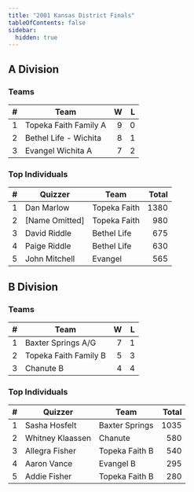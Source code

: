 ```yaml
---
title: "2001 Kansas District Finals"
tableOfContents: false
sidebar:
  hidden: true
---
```


## A Division

### Teams

|    # | Team                  |    W |    L |
| ---: | --------------------- | ---: | ---: |
|    1 | Topeka Faith Family A |    9 |    0 |
|    2 | Bethel Life - Wichita |    8 |    1 |
|    3 | Evangel Wichita A     |    7 |    2 |

### Top Individuals

|    # | Quizzer          | Team         | Total |
| ---: | ---------------- | ------------ | ----: |
|    1 | Dan Marlow       | Topeka Faith |  1380 |
|    2 | \[Name Omitted\] | Topeka Faith |   980 |
|    3 | David Riddle     | Bethel Life  |   675 |
|    4 | Paige Riddle     | Bethel Life  |   630 |
|    5 | John Mitchell    | Evangel      |   565 |

## B Division

### Teams

|    # | Team                  |    W |    L |
| ---: | --------------------- | ---: | ---: |
|    1 | Baxter Springs A/G    |    7 |    1 |
|    2 | Topeka Faith Family B |    5 |    3 |
|    3 | Chanute B             |    4 |    4 |

### Top Individuals

|    # | Quizzer          | Team           | Total |
| ---: | ---------------- | -------------- | ----: |
|    1 | Sasha Hosfelt    | Baxter Springs |  1035 |
|    2 | Whitney Klaassen | Chanute        |   580 |
|    3 | Allegra Fisher   | Topeka Faith B |   540 |
|    4 | Aaron Vance      | Evangel B      |   295 |
|    5 | Addie Fisher     | Topeka Faith B |   280 |

